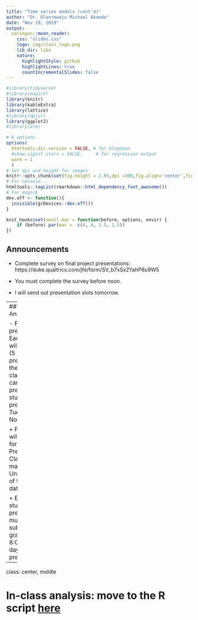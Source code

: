 ```yaml
---
title: "Time series models (cont'd)"
author: "Dr. Olanrewaju Michael Akande"
date: "Nov 19, 2019"
output:
  xaringan::moon_reader:
    css: "slides.css"
    logo: img/class_logo.png
    lib_dir: libs
    nature:
      highlightStyle: github
      highlightLines: true
      countIncrementalSlides: false
---
```


```r
#library(tidyverse)
#library(magick)
library(knitr)
library(kableExtra)
library(lattice)
#library(dplyr)
library(ggplot2)
#library(arm)
```

```r
# R options
options(
  htmltools.dir.version = FALSE, # for blogdown
  #show.signif.stars = FALSE,     # for regression output
  warm = 1
  )
# Set dpi and height for images
knitr::opts_chunk$set(fig.height = 2.65,dpi =300,fig.align='center',fig.show='hold',size='footnotesize',small.mar=TRUE) 
# For nonsese...
htmltools::tagList(rmarkdown::html_dependency_font_awesome())
# For magick
dev.off <- function(){
  invisible(grDevices::dev.off())
}

knit_hooks$set(small.mar = function(before, options, envir) {
    if (before) par(mar =  c(4, 4, 1.5, 1.5)) 
})
```


## Announcements

- Complete survey on final project presentations: https://duke.qualtrics.com/jfe/form/SV_b7xSx2YahP8o9W5

- You must complete the survey before noon. 

- I will send out presentation slots tomorrow.


---
## Announcements


- Final project presentations:
  + Each student will give a brief (5 minute) presentation of their findings in class. Findings can be preliminary for students presenting Tuesday, November 26.
  
  + Presentations will be graded for:
      - Preparedness
      - Clarity
      - Time management
      - Understanding of the data/project
      
  + Each student's presentation must be submitted on gradescope by 8:00am on the day they present.



---
class: center, middle

# In-class analysis: move to the R script [here](https://ids-702-f19.github.io/Course-Website/slides/lec-slides/TS_examples.R)




